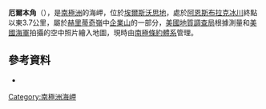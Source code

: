 {{coord|79|48|S|82|0|W|display=title}}

'''厄爾本角'''（{{lang-en|Urban Point}}），是[[南極洲|南極洲]]的海岬，位於[[埃爾斯沃思地|埃爾斯沃思地]]，處於[[阿恩斯布拉克冰川|阿恩斯布拉克冰川]]終點以東3.7公里，屬於[[赫里蒂奇嶺|赫里蒂奇嶺]]中[[企業山|企業山]]的一部分，[[美國地質調查局|美國地質調查局]]根據測量和[[美國海軍|美國海軍]]拍攝的空中照片繪入地圖，現時由[[南極條約體系|南極條約體系]]管理。

==參考資料==
*{{usgs-gazetteer}}

{{DEFAULTSORT:Urban Point}}
[[Category:南極洲海岬|Category:南極洲海岬]]


{{EllsworthLand-geo-stub}}
